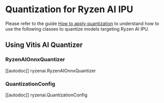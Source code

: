 <!--Copyright 2023 The HuggingFace Team. All rights reserved.
Licensed under the MIT License.
-->

# Quantization for Ryzen AI IPU

Please refer to the guide [How to apply quantization](https://huggingface.co/docs/optimum/amd/ryzenai/usage_guides/quantization) to understand how to use the following classes to quantize models targeting Ryzen AI IPU.

## Using Vitis AI Quantizer

### RyzenAIOnnxQuantizer

[[autodoc]] ryzenai.RyzenAIOnnxQuantizer

### QuantizationConfig

[[autodoc]] ryzenai.QuantizationConfig
